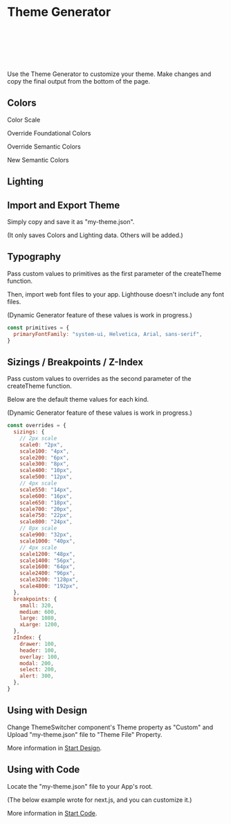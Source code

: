 

# Theme Generator

<br/>
<br/>
<br/>
<br/>
<br/>

Use the Theme Generator to customize your theme.
Make changes and copy the final output from the bottom of the page.

## Colors

Color Scale

<ColorTokenEditor colorTokenKind={KIND.colorScale} />

Override Foundational Colors

<ColorTokenEditor colorTokenKind={KIND.colorFoundation} />

Override Semantic Colors

<ColorTokenEditor colorTokenKind={KIND.colorSemantic} />

New Semantic Colors

<ColorTokenEditor colorTokenKind={KIND.newColorSemantic} />

## Lighting

<LightingTokenEditor />

## Import and Export Theme

Simply copy and save it as "my-theme.json".

(It only saves Colors and Lighting data. Others will be added.)

<ImportExportTheme />

## Typography

Pass custom values to primitives as the first parameter of the createTheme function.

Then, import web font files to your app. Lighthouse doesn't include any font files.

(Dynamic Generator feature of these values is work in progress.)

```jsx
const primitives = {
  primaryFontFamily: "system-ui, Helvetica, Arial, sans-serif",
}
```

## Sizings / Breakpoints / Z-Index

Pass custom values to overrides as the second parameter of the createTheme function.

Below are the default theme values for each kind.

(Dynamic Generator feature of these values is work in progress.)

```jsx
const overrides = {
  sizings: {
    // 2px scale
    scale0: "2px",
    scale100: "4px",
    scale200: "6px",
    scale300: "8px",
    scale400: "10px",
    scale500: "12px",
    // 4px scale
    scale550: "14px",
    scale600: "16px",
    scale650: "18px",
    scale700: "20px",
    scale750: "22px",
    scale800: "24px",
    // 8px scale
    scale900: "32px",
    scale1000: "40px",
    // 4px scale
    scale1200: "48px",
    scale1400: "56px",
    scale1600: "64px",
    scale2400: "96px",
    scale3200: "128px",
    scale4800: "192px",
  },
  breakpoints: {
    small: 320,
    medium: 600,
    large: 1080,
    xLarge: 1200,
  },
  zIndex: {
    drawer: 100,
    header: 100,
    overlay: 100,
    modal: 200,
    select: 200,
    alert: 300,
  },
}

```

## Using with Design

Change ThemeSwitcher component's Theme property as "Custom" and Upload "my-theme.json" file to "Theme File" Property.
<br/>

More information in [Start Design](/getting-started/start-design).

## Using with Code

Locate the "my-theme.json" file to your App's root.

(The below example wrote for next.js, and you can customize it.)
<br/>

More information in [Start Code](/getting-started/start-code).

<UsingWithCode />